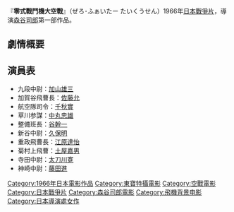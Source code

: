 {{Infobox Film
| name               = 零式戰鬥機大空戰
| original_name      = {{lang|ja|ゼロ・ファイター 大空戦}}
| image              =
| caption            =
| director           = [[森谷司郎|森谷司郎]]
| producer           = [[田中友幸|田中友幸]]<br>[[武中孝一|武中孝一]]
| writer             = [[關澤新一|關澤新一]]<br>[[斯波一繪|斯波一繪]]
| starring           = [[加山雄三|加山雄三]]<br>[[佐藤允|佐藤允]]<br>[[谷幹一|谷幹一]]<br>[[千秋實|千秋實]]<br>[[中丸忠雄|中丸忠雄]]<br>[[久保明|久保明]]<br>[[藤田進_(日本演員)|藤田進]]
| music              = [[佐藤勝|佐藤勝]]
| narrator           =
| cinematography     = 山田一夫
| editing            =
| production_company = [[東寶電影公司|東寶]]
| distributor        = [[東寶電影公司|東寶]]
| released           = 1966年7月13日
| runtime            = 92分鐘
| country            = {{JPN}}
| language           = 日語
| budget             =
| gross              =
| preceded_by        =
| followed_by        =
| website            =
| amg_id             =
| imdb_id            =
| cn_name            =
| hk_name            =
| tw_name            =
}}

『'''零式戰鬥機大空戰'''』（ぜろ･ふぁいたー たいくうせん）1966年[[日本|日本]][[戰爭片|戰爭片]]，導演[[森谷司郎|森谷司郎]]第一部作品。

== 劇情概要 ==

== 演員表 ==
* 九段中尉：[[加山雄三|加山雄三]]
* 加賀谷飛曹長：[[佐藤允|佐藤允]]
* 航空隊司令：[[千秋實|千秋實]]
* 草川参謀：[[中丸忠雄|中丸忠雄]]
* 整備班長：[[谷幹一|谷幹一]]
* 新谷中尉：[[久保明|久保明]]
* 重政飛曹長：[[江原達怡|江原達怡]]
* 菊村上飛曹：[[土屋嘉男|土屋嘉男]]
* 寺田中尉：[[太刀川寛|太刀川寛]]
* 神崎中尉：[[藤田進_(日本演員)|藤田進]]

{{森谷司郎監督作品}}
{{Japanese film-stub}}
{{DEFAULTSORT:Zero fighter Daikuusen}}
[[Category:1966年日本電影作品|Category:1966年日本電影作品]]
[[Category:東寶特攝電影|Category:東寶特攝電影]]
[[Category:空戰電影|Category:空戰電影]]
[[Category:日本戰爭片|Category:日本戰爭片]]
[[Category:森谷司郎電影|Category:森谷司郎電影]]
[[Category:飛機背景电影|Category:飛機背景电影]]
[[Category:日本導演處女作|Category:日本導演處女作]]